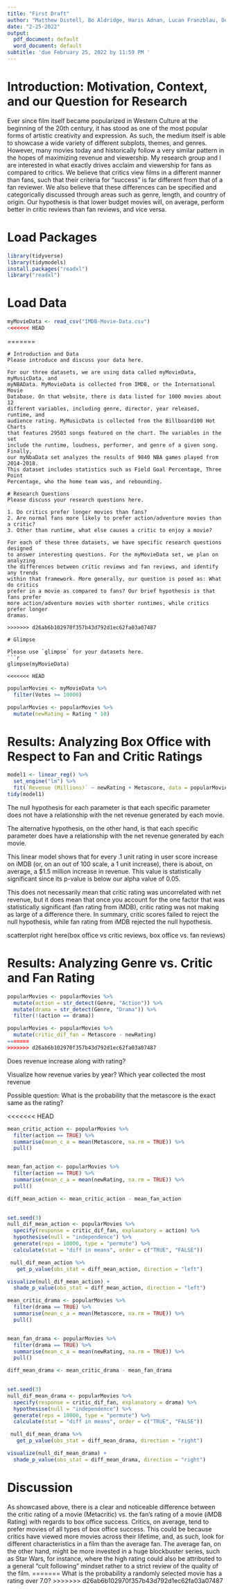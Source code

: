 ```yaml
---
title: "First Draft"
author: "Matthew Distell, Bo Aldridge, Haris Adnan, Lucan Franzblau, Devin Obee"
date: "2-25-2022"
output:
  pdf_document: default
  word_document: default
subtitle: 'due February 25, 2022 by 11:59 PM '
---
```



# Introduction: Motivation, Context, and our Question for Research


Ever since film itself became popularized in Western Culture at the beginning of
the 20th century, it has stood as one of the most popular forms of artistic 
creativity and expression. As such, the medium itself is able to showcase 
a wide variety of different subplots, themes, and genres. However, many movies 
today and historically follow a very similar pattern in the hopes of maximizing 
revenue and viewership. My research group and I are interested in what exactly
drives acclaim and viewership for fans as compared to critics. We believe that
critics view films in a different manner than fans, such that their criteria 
for "success" is far different from that of a fan reviewer. We also believe that 
these differences can be specified and categorically discussed through areas such
as genre, length, and country of origin. Our hypothesis is that lower budget movies
will, on average, perform better in critic reviews than fan reviews, and vice versa. 






# Load Packages

```r
library(tidyverse) 
library(tidymodels)
install.packages("readxl")
library("readxl")
``` 


# Load Data
```r
myMovieData <- read_csv("IMDB-Movie-Data.csv")
<<<<<<< HEAD

```
=======
```
# Introduction and Data
Please introduce and discuss your data here.

For our three datasets, we are using data called myMovieData, myMusicData, and
myNBAData. MyMovieData is collected from IMDB, or the International Movie 
Database. On that website, there is data listed for 1000 movies about 12 
different variables, including genre, director, year released, runtime, and 
audience rating. MyMusicData is collected from the Billboard100 Hot Charts 
that features 29503 songs featured on the chart. The variables in the set
include the runtime, loudness, performer, and genre of a given song. Finally, 
our myNbaData set analyzes the results of 9840 NBA games played from 2014-2018.
This dataset includes statistics such as Field Goal Percentage, Three Point 
Percentage, who the home team was, and rebounding. 

# Research Questions
Please discuss your research questions here.

1. Do critics prefer longer movies than fans? 
2. Are normal fans more likely to prefer action/adventure movies than a critic?
3. Other than runtime, what else causes a critic to enjoy a movie? 

For each of these three datasets, we have specific research questions designed
to answer interesting questions. For the myMovieData set, we plan on analyzing
the differences between critic reviews and fan reviews, and identify any trends
within that framework. More generally, our question is posed as: What do critics
prefer in a movie as compared to fans? Our brief hypothesis is that fans prefer
more action/adventure movies with shorter runtimes, while critics prefer longer
dramas. 
 
>>>>>>> d26ab6b102970f357b43d792d1ec62fa03a07487

# Glimpse

Please use `glimpse` for your datasets here.
```r
glimpse(myMovieData)

<<<<<<< HEAD
```
```r
popularMovies <- myMovieData %>% 
  filter(Votes >= 10000)
```


```r
popularMovies <- popularMovies %>% 
  mutate(newRating = Rating * 10)
```


# Results: Analyzing Box Office with Respect to Fan and Critic Ratings

```r
model1 <- linear_reg() %>% 
  set_engine("lm") %>% 
  fit(`Revenue (Millions)` ~ newRating + Metascore, data = popularMovies) 
tidy(model1)
```

The null hypothesis for each parameter is that each specific parameter does not
have a relationship with the net revenue generated by each movie. 

The alternative hypothesis, on the other hand, is that each specific parameter 
does have a relationship with the net revenue generated by each movie. 

This linear model shows that for every .1 unit rating in user score increase on
iMDB (or, on an out of 100 scale, a 1 unit increase), there is about, on 
average, a $1.5 million increase in revenue. This value is statistically 
significant since its p-value is below our alpha value of 0.05. 

This does not necessarily mean that critic rating was uncorrelated 
with net revenue, but it does mean that once you account for the one factor 
that was statistically significant (fan rating from iMDB), critic rating 
was not making as large of a difference there. In summary, critic scores failed 
to reject the null hypothesis, while fan rating from iMDB rejected the 
null hypothesis. 

scatterplot right here(box office vs critic reviews, box office vs. fan reviews)

# Results: Analyzing Genre vs. Critic and Fan Rating


```r
popularMovies <- popularMovies %>% 
  mutate(action = str_detect(Genre, "Action")) %>% 
  mutate(drama = str_detect(Genre, "Drama")) %>% 
  filter(!(action == drama))

```

```r
popularMovies <- popularMovies %>% 
  mutate(critic_dif_fan = Metascore - newRating)
=======
>>>>>>> d26ab6b102970f357b43d792d1ec62fa03a07487
```
Does revenue increase along with rating? 

Visualize how revenue varies by year? Which year collected the most revenue 

Possible question: What is the probability that the metascore is the exact same as the rating?

<<<<<<< HEAD



```r
mean_critic_action <- popularMovies %>% 
  filter(action == TRUE) %>% 
  summarise(mean_c_a = mean(Metascore, na.rm = TRUE)) %>% 
  pull()


mean_fan_action <- popularMovies %>% 
  filter(action == TRUE) %>% 
  summarise(mean_c_a = mean(newRating, na.rm = TRUE)) %>% 
  pull()

diff_mean_action <- mean_critic_action - mean_fan_action
  
```

```r
set.seed(3)
null_dif_mean_action <- popularMovies %>% 
  specify(response = critic_dif_fan, explanatory = action) %>% 
  hypothesise(null = "independence") %>% 
  generate(reps = 10000, type = "permute") %>%
  calculate(stat = "diff in means", order = c("TRUE", "FALSE"))

 null_dif_mean_action %>% 
   get_p_value(obs_stat = diff_mean_action, direction = "left")
```

```r
visualize(null_dif_mean_action) +
  shade_p_value(obs_stat = diff_mean_action, direction = "left")
```


```r
mean_critic_drama <- popularMovies %>% 
  filter(drama == TRUE) %>% 
  summarise(mean_c_a = mean(Metascore, na.rm = TRUE)) %>% 
  pull()


mean_fan_drama <- popularMovies %>% 
  filter(drama == TRUE) %>% 
  summarise(mean_c_a = mean(newRating, na.rm = TRUE)) %>% 
  pull()

diff_mean_drama <- mean_critic_drama - mean_fan_drama
  
```



```r
set.seed(3)
null_dif_mean_drama <- popularMovies %>% 
  specify(response = critic_dif_fan, explanatory = drama) %>% 
  hypothesise(null = "independence") %>% 
  generate(reps = 10000, type = "permute") %>%
  calculate(stat = "diff in means", order = c("TRUE", "FALSE"))

 null_dif_mean_drama %>% 
   get_p_value(obs_stat = diff_mean_drama, direction = "right")
```



```r
visualize(null_dif_mean_drama) +
  shade_p_value(obs_stat = diff_mean_drama, direction = "right")
```

# Discussion

As showcased above, there is a clear and noticeable difference between the critic
rating of a movie (Metacritic) vs. the fan's rating of a movie (iMDB Rating) with 
regards to box office success. Critics, on average, tend to prefer movies of 
all types of box office success. This could be because critics have viewed more 
movies across their lifetime, and, as such, look for different characteristics 
in a film than the average fan. The average fan, on the other hand, might be more
invested in a huge blockbuster series, such as Star Wars, for instance, where 
the high rating could also be attributed to a general "cult following" mindset 
rather to a strict review of the quality of the film. 
=======
What is the probability a randomly selected movie has a rating over 7.0?
>>>>>>> d26ab6b102970f357b43d792d1ec62fa03a07487
